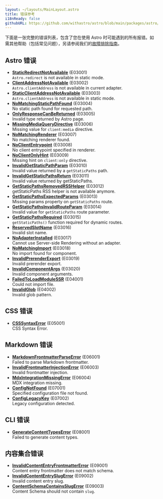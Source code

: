 ```yaml
---
layout: ~/layouts/MainLayout.astro
title: 错误参考
i18nReady: false
githubURL: https://github.com/withastro/astro/blob/main/packages/astro/src/core/errors/errors-data.ts
---
```


下面是一张完整的错误列表，包含了您在使用 Astro 时可能遇到的所有报错。如需其他帮助（包括常见问题），另请参阅我们的[故障排除指南](/zh-cn/guides/troubleshooting/)。

## Astro 错误

- [**StaticRedirectNotAvailable**](/zh-cn/reference/errors/static-redirect-not-available/) (E03001)<br/>`Astro.redirect` is not available in static mode.
- [**ClientAddressNotAvailable**](/zh-cn/reference/errors/client-address-not-available/) (E03002)<br/>`Astro.clientAddress` is not available in current adapter.
- [**StaticClientAddressNotAvailable**](/zh-cn/reference/errors/static-client-address-not-available/) (E03003)<br/>`Astro.clientAddress` is not available in static mode.
- [**NoMatchingStaticPathFound**](/zh-cn/reference/errors/no-matching-static-path-found/) (E03004)<br/>No static path found for requested path.
- [**OnlyResponseCanBeReturned**](/zh-cn/reference/errors/only-response-can-be-returned/) (E03005)<br/>Invalid type returned by Astro page.
- [**MissingMediaQueryDirective**](/zh-cn/reference/errors/missing-media-query-directive/) (E03006)<br/>Missing value for `client:media` directive.
- [**NoMatchingRenderer**](/zh-cn/reference/errors/no-matching-renderer/) (E03007)<br/>No matching renderer found.
- [**NoClientEntrypoint**](/zh-cn/reference/errors/no-client-entrypoint/) (E03008)<br/>No client entrypoint specified in renderer.
- [**NoClientOnlyHint**](/zh-cn/reference/errors/no-client-only-hint/) (E03009)<br/>Missing hint on `client:only` directive.
- [**InvalidGetStaticPathParam**](/zh-cn/reference/errors/invalid-get-static-path-param/) (E03010)<br/>Invalid value returned by a `getStaticPaths` path.
- [**InvalidGetStaticPathsReturn**](/zh-cn/reference/errors/invalid-get-static-paths-return/) (E03011)<br/>Invalid value returned by getStaticPaths.
- [**GetStaticPathsRemovedRSSHelper**](/zh-cn/reference/errors/get-static-paths-removed-rsshelper/) (E03012)<br/>getStaticPaths RSS helper is not available anymore.
- [**GetStaticPathsExpectedParams**](/zh-cn/reference/errors/get-static-paths-expected-params/) (E03013)<br/>Missing params property on `getStaticPaths` route.
- [**GetStaticPathsInvalidRouteParam**](/zh-cn/reference/errors/get-static-paths-invalid-route-param/) (E03014)<br/>Invalid value for `getStaticPaths` route parameter.
- [**GetStaticPathsRequired**](/zh-cn/reference/errors/get-static-paths-required/) (E03015)<br/>`getStaticPaths()` function required for dynamic routes.
- [**ReservedSlotName**](/zh-cn/reference/errors/reserved-slot-name/) (E03016)<br/>Invalid slot name.
- [**NoAdapterInstalled**](/zh-cn/reference/errors/no-adapter-installed/) (E03017)<br/>Cannot use Server-side Rendering without an adapter.
- [**NoMatchingImport**](/zh-cn/reference/errors/no-matching-import/) (E03018)<br/>No import found for component.
- [**InvalidPrerenderExport**](/zh-cn/reference/errors/invalid-prerender-export/) (E03019)<br/>Invalid prerender export.
- [**InvalidComponentArgs**](/zh-cn/reference/errors/invalid-component-args/) (E03020)<br/>Invalid component arguments.
- [**FailedToLoadModuleSSR**](/zh-cn/reference/errors/failed-to-load-module-ssr/) (E04001)<br/>Could not import file.
- [**InvalidGlob**](/zh-cn/reference/errors/invalid-glob/) (E04002)<br/>Invalid glob pattern.
## CSS 错误

- [**CSSSyntaxError**](/zh-cn/reference/errors/csssyntax-error/) (E05001)<br/>CSS Syntax Error.
## Markdown 错误

- [**MarkdownFrontmatterParseError**](/zh-cn/reference/errors/markdown-frontmatter-parse-error/) (E06001)<br/>Failed to parse Markdown frontmatter.
- [**InvalidFrontmatterInjectionError**](/zh-cn/reference/errors/invalid-frontmatter-injection-error/) (E06003)<br/>Invalid frontmatter injection.
- [**MdxIntegrationMissingError**](/zh-cn/reference/errors/mdx-integration-missing-error/) (E06004)<br/>MDX integration missing.
- [**ConfigNotFound**](/zh-cn/reference/errors/config-not-found/) (E07001)<br/>Specified configuration file not found.
- [**ConfigLegacyKey**](/zh-cn/reference/errors/config-legacy-key/) (E07002)<br/>Legacy configuration detected.
## CLI 错误

- [**GenerateContentTypesError**](/zh-cn/reference/errors/generate-content-types-error/) (E08001)<br/>Failed to generate content types.
## 内容集合错误

- [**InvalidContentEntryFrontmatterError**](/zh-cn/reference/errors/invalid-content-entry-frontmatter-error/) (E09001)<br/>Content entry frontmatter does not match schema.
- [**InvalidContentEntrySlugError**](/zh-cn/reference/errors/invalid-content-entry-slug-error/) (E09002)<br/>Invalid content entry slug.
- [**ContentSchemaContainsSlugError**](/zh-cn/reference/errors/content-schema-contains-slug-error/) (E09003)<br/>Content Schema should not contain `slug`.
